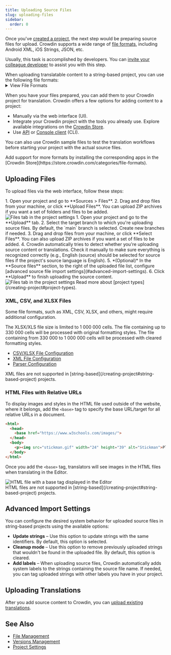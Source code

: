 ```yaml
---
title: Uploading Source Files
slug: uploading-files
sidebar:
  order: 0
---
```



Once you've [created a project](/creating-project), the next step would be preparing source files for upload. Crowdin supports a wide range of [file formats](/supported-formats), including Android XML, iOS Strings, JSON, etc.

Usually, this task is accomplished by developers. You can [invite your colleague developer](/inviting-people) to assist you with this step.

<Aside title="String-Based Projects">
  When uploading translatable content to a string-based project, you can use the following file formats:

  <details>
    <summary>View File Formats</summary>
    <Include file="sb-file-formats.mdx" />
  </details>
</Aside>

When you have your files prepared, you can add them to your Crowdin project for translation. Crowdin offers a few options for adding content to a project:

* Manually via the web interface (UI).
* Integrate your Crowdin project with the tools you already use. Explore available integrations on the [Crowdin Store](https://store.crowdin.com/).
* Use [API](/developer/api/) or [Console client](https://crowdin.github.io/crowdin-cli/) (CLI).

You can also use Crowdin sample files to test the translation workflows before starting your project with the actual source files.

<Aside type="tip">
  Add support for more formats by installing the corresponding apps in the [Crowdin Store](https://store.crowdin.com/categories/file-formats).
</Aside>

## Uploading Files

To upload files via the web interface, follow these steps:

<Tabs syncKey="projectType">
  <TabItem label="File-based project">
    <Steps>
      1. Open your project and go to **Sources > Files**.
      2. Drag and drop files from your machine, or click **Upload Files**. You can upload ZIP archives if you want a set of folders and files to be added. <Image src={uploadFiles} alt="Files tab in the project settings" />
    </Steps>
  </TabItem>
  <TabItem label="String-based project">
    <Steps>
      1. Open your project and go to the **Upload** tab.
      2. Select the target branch to which you're uploading source files. By default, the `main` branch is selected. Create new branches if needed.
      3. Drag and drop files from your machine, or click **Select Files**. You can also upload ZIP archives if you want a set of files to be added.
      4. Crowdin automatically tries to detect whether you're uploading source content or translations. Check it manually to make sure everything is recognized correctly (e.g., English (source) should be selected for source files if the project's source language is English).
      5. *(Optional)* In the **Source files** section, to the right of the uploaded file list, configure [advanced source file import settings](#advanced-import-settings).
      6. Click **Upload** to finish uploading the source content. <Image src={uploadFilesSB} alt="Files tab in the project settings" />
    </Steps>
  </TabItem>
</Tabs>

<ReadMore>
  Read more about [project types](/creating-project#project-types).
</ReadMore>

### XML, CSV, and XLSX Files

Some file formats, such as XML, CSV, XLSX, and others, might require additional configuration.

<Aside>
  The XLSX/XLS file size is limited to 1 000 000 cells. The file containing up to 330 000 cells will be processed with original formatting styles. The file containing from 330 000 to 1 000 000 cells will be processed with cleared formatting styles.
</Aside>

* [CSV/XLSX File Configuration](/csv-xlsx-configuration)
* [XML File Configuration](/xml-configuration)
* [Parser Configuration](/project-settings/parser-configuration)

<Aside type="caution" title="Limitations">
  XML files are not supported in [string-based](/creating-project#string-based-project) projects.
</Aside>

### HTML Files with Relative URLs

To display images and styles in the HTML file used outside of the website, where it belongs, add the `<base>` tag to specify the base URL/target for all relative URLs in a document.

```html
<html>
  <head>
    <base href="https://www.w3schools.com/images/">
  </head>
  <body>
    <p><img src="stickman.gif" width="24" height="39" alt="Stickman">Please note that we only specified a relative address for the image. Since we specified a base URL in the head section, the browser will look for the image at "https://www.w3schools.com/images/stickman.gif".</p>
  </body>
</html>
```

Once you add the `<base>` tag, translators will see images in the HTML files when translating in the Editor.

<Image src={baseHtmlEditor} alt="HTML file with a base tag displayed in the Editor" />

<Aside type="caution" title="Limitations">
  HTML files are not supported in [string-based](/creating-project#string-based-project) projects.
</Aside>

## Advanced Import Settings

You can configure the desired system behavior for uploaded source files in string-based projects using the available options:

* **Update strings** &ndash; Use this option to update strings with the same identifiers. By default, this option is selected.
* **Cleanup mode** &ndash; Use this option to remove previously uploaded strings that wouldn't be found in the uploaded file. By default, this option is cleared.
* **Add labels** &ndash; When uploading source files, Crowdin automatically adds system labels to the strings containing the source file name. If needed, you can tag uploaded strings with other labels you have in your project.

## Uploading Translations

After you add source content to Crowdin, you can [upload existing translations](/uploading-translations).

## See Also

- [File Management](/file-management)
- [Versions Management](/version-management)
- [Project Settings](/project-settings)
